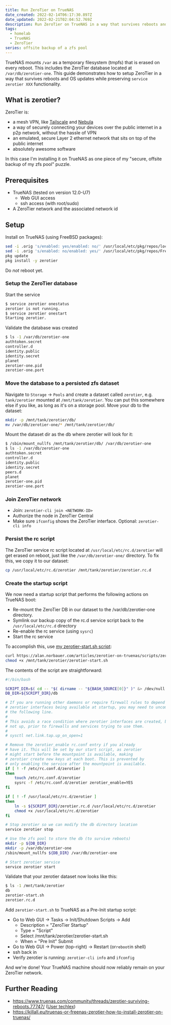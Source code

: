 ```yaml
---
title: Run ZeroTier on TrueNAS
date_created: 2022-02-14T06:17:30.897Z
date_updated: 2022-02-21T02:04:52.769Z
description: Run ZeroTier on TrueNAS in a way that survives reboots and OS updates
tags:
  - homelab
  - TrueNAS
  - ZeroTier
series: offsite backup of a zfs pool
---
```


TrueNAS mounts `/var` as a temporary filesystem (tmpfs) that is erased on every reboot. This includes the ZeroTier database located at `/var/db/zerotier-one`. This guide demonstrates how to setup ZeroTier in a way that survives reboots and OS updates while preserving `service zerotier XXX` functionality.

## What is zerotier?

ZeroTier is:

- a mesh VPN, like [Tailscale](https://tailscale.com/) and [Nebula](https://github.com/slackhq/nebula)
- a way of securely connecting your devices over the public internet in a p2p network, without the hassle of VPN
- an emulated, secure Layer 2 ethernet network that sits on top of the public internet
- absolutely awesome software

In this case I'm installing it on TrueNAS as one piece of my "secure, offsite backup of my zfs pool" puzzle.

## Prerequisites

- TrueNAS (tested on version 12.0-U7)
  - Web GUI access
  - ssh access (with root/sudo)
- A ZeroTier network and the associated network id

## Setup

Install on TrueNAS (using FreeBSD packages):

```sh
sed -i .orig 's/enabled: yes/enabled: no/' /usr/local/etc/pkg/repos/local.conf
sed -i .orig 's/enabled: no/enabled: yes/' /usr/local/etc/pkg/repos/FreeBSD.conf
pkg update
pkg install -y zerotier
```

Do _not_ reboot yet.

### Setup the ZeroTier database

Start the service

```sh
$ service zerotier onestatus
zerotier is not running.
$ service zerotier onestart
Starting zerotier.
```

Validate the database was created

```sh
$ ls -1 /var/db/zerotier-one
authtoken.secret
controller.d
identity.public
identity.secret
planet
zerotier-one.pid
zerotier-one.port
```

### Move the database to a persisted zfs dataset

Navigate to `Storage` -> `Pools` and create a dataset called `zerotier`, e.g. `tank/zerotier` mounted at `/mnt/tank/zerotier`. You can put this somewhere else if you like, as long as it's on a storage pool.
Move your db to the dataset:

```sh
mkdir -p /mnt/tank/zerotier/db/
mv /var/db/zerotier-one/* /mnt/tank/zerotier/db/
```

Mount the dataset dir as the db where zerotier will look for it:

```sh
$ /sbin/mount_nullfs /mnt/tank/zerotier/db/ /var/db/zerotier-one
$ ls -1 /var/db/zerotier-one
authtoken.secret
controller.d
identity.public
identity.secret
peers.d
planet
zerotier-one.pid
zerotier-one.port
```

### Join ZeroTier network

- Join: `zerotier-cli join <NETWORK-ID>`
- Authorize the node in ZeroTier Central
- Make sure `ifconfig` shows the ZeroTier interface. Optional: `zerotier-cli info`

### Persist the rc script

The ZeroTier service rc script located at `/usr/local/etc/rc.d/zerotier` will get erased on reboot, just like the `/var/db/zerotier-one/` directory. To fix this, we copy it to our dataset:

```sh
cp /usr/local/etc/rc.d/zerotier /mnt/tank/zerotier/zerotier.rc.d
```

### Create the startup script

We now need a startup script that performs the following actions on TrueNAS boot:

- Re-mount the ZeroTier DB in our dataset to the /var/db/zerotier-one directory.
- Symlink our backup copy of the rc.d service script back to the `/usr/local/etc/rc.d` directory
- Re-enable the rc service (using `sysrc`)
- Start the rc service

To accomplish this, use [my zerotier-start.sh script](/articles/zerotier-on-truenas/scripts/zerotier-start.sh):

```sh
curl https://alan.norbauer.com/articles/zerotier-on-truenas/scripts/zerotier-start.sh -o /mnt/tank/zerotier/zerotier-start.sh
chmod +x /mnt/tank/zerotier/zerotier-start.sh
```

The contents of the script are straightforward:

```bash title="/mnt/tank/zerotier/zerotier-start.sh"
#!/bin/bash

SCRIPT_DIR=$( cd -- "$( dirname -- "${BASH_SOURCE[0]}" )" &> /dev/null && pwd )
DB_DIR=${SCRIPT_DIR}/db

# If you are running other daemons or require firewall rules to depend on
# zerotier interfaces being available at startup, you may need to uncomment
# the following line.
#
# This avoids a race condition where zerotier interfaces are created, but
# not up, prior to firewalls and services trying to use them.
#
# sysctl net.link.tap.up_on_open=1

# Remove the zerotier_enable rc.conf entry if you already
# have it. This will be set by our start script, as zerotier
# might start before the mountpoint is available, making
# zerotier create new keys at each boot. This is prevented by
# only enabling the service after the mountpoint is available.
if [ ! -f /etc/rc.conf.d/zerotier ]
then
    touch /etc/rc.conf.d/zerotier
    sysrc -f /etc/rc.conf.d/zerotier zerotier_enable=YES
fi

if [ ! -f /usr/local/etc/rc.d/zerotier ]
then
    ln -s ${SCRIPT_DIR}/zerotier.rc.d /usr/local/etc/rc.d/zerotier
    chmod +x /usr/local/etc/rc.d/zerotier
fi

# Stop zerotier so we can modify the db directory location
service zerotier stop

# Use the zfs pool to store the db (to survive reboots)
mkdir -p ${DB_DIR}
mkdir -p /var/db/zerotier-one
/sbin/mount_nullfs ${DB_DIR} /var/db/zerotier-one

# Start zerotier service
service zerotier start
```

Validate that your zerotier dataset now looks like this:

```sh
$ ls -1 /mnt/tank/zerotier
db
zerotier-start.sh
zerotier.rc.d
```

Add `zerotier-start.sh` to TrueNAS as a Pre-Init startup script:

- Go to Web GUI -> Tasks -> Init/Shutdown Scripts -> Add
  - Description = "ZeroTier Startup"
  - Type = "Script"
  - Select /mnt/tank/zerotier/zerotier-start.sh
  - When = "Pre Init" Submit
- Go to Web GUI -> Power (top-right) -> Restart (or`reboot`in shell)
- ssh back in
- Verify zerotier is running: `zerotier-cli info` and `ifconfig`

And we're done! Your TrueNAS machine should now reliably remain on your ZeroTier network.

## Further Reading

- https://www.truenas.com/community/threads/zerotier-surviving-reboots.77747/ ([User techlex](https://www.truenas.com/community/members/techlex.96811/))
- https://killall.eu/truenas-or-freenas-zerotier-how-to-install-zerotier-on-truenas/
